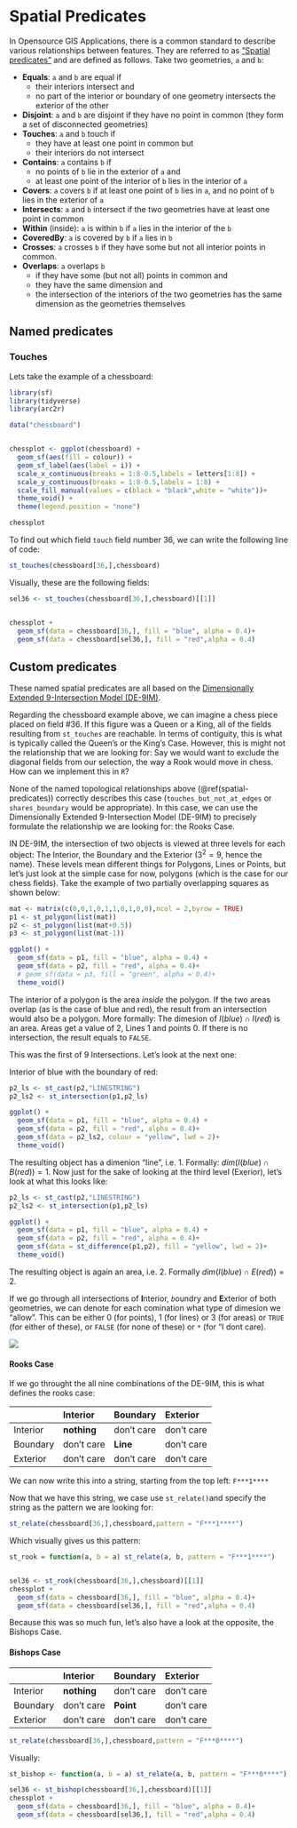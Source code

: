 # Spatial Predicates {#spatial-predicates}

In Opensource GIS Applications, there is a common standard to describe various relationships between features. They are referred to as ["Spatial predicates"](https://en.wikipedia.org/wiki/DE-9IM#Spatial_predicates) and are defined as follows. Take two geometries, `a` and `b`:

- **Equals**: `a` and `b` are equal if
  - their interiors intersect and
  - no part of the interior or boundary of one geometry intersects the exterior of the other
- **Disjoint**: `a` and `b` are disjoint if they have no point in common (they form a set of disconnected geometries)
- **Touches**: `a` and `b` touch if
  - they have at least one point in common but
  - their interiors do not intersect
- **Contains**: `a` contains `b` if
  - no points of `b` lie in the exterior of `a` and
  - at least one point of the interior of `b` lies in the interior of `a`
- **Covers**: `a` covers `b` if at least one point of `b` lies in `a`, and no point of `b` lies in the exterior of `a`
- **Intersects**: `a` and `b` intersect if the two geometries have at least one point in common
- **Within** (inside): `a` is within `b` if `a` lies in the interior of the `b`
- **CoveredBy**: `a` is covered by `b` if `a` lies in `b`
- **Crosses**: `a` crosses `b` if they have some but not all interior points in common.
- **Overlaps**: `a` overlaps `b`
  - if they have some (but not all) points in common and
  - they have the same dimension and
  - the intersection of the interiors of the two geometries has the same dimension as the geometries themselves



## Named predicates

### Touches

Lets take the example of a chessboard:

```r
library(sf)
library(tidyverse)
library(arc2r)

data("chessboard")


chessplot <- ggplot(chessboard) + 
  geom_sf(aes(fill = colour)) + 
  geom_sf_label(aes(label = i)) +
  scale_x_continuous(breaks = 1:8-0.5,labels = letters[1:8]) +
  scale_y_continuous(breaks = 1:8-0.5,labels = 1:8) +
  scale_fill_manual(values = c(black = "black",white = "white"))+ 
  theme_void() +
  theme(legend.position = "none") 

chessplot
```

To find out which field `touch` field number 36, we can write the following line of code:

```r
st_touches(chessboard[36,],chessboard)
```

Visually, these are the following fields:

```r
sel36 <- st_touches(chessboard[36,],chessboard)[[1]]


chessplot +
  geom_sf(data = chessboard[36,], fill = "blue", alpha = 0.4)+
  geom_sf(data = chessboard[sel36,], fill = "red",alpha = 0.4)
```

## Custom predicates

These named spatial predicates are all based on the [Dimensionally Extended 9-Intersection Model (DE-9IM)](https://en.wikipedia.org/wiki/DE-9IM#Spatial_predicates).

Regarding the chessboard example above, we can imagine a chess piece placed on field \#36. If this figure was a Queen or a King, all of the fields resulting from `st_touches` are reachable. In terms of contiguity, this is what is typically called the Queen's or the King's Case. However, this is might not the relationship that we are looking for: Say we would want to exclude the diagonal fields from our selection, the way a Rook would move in chess. How can we implement this in `R`?

None of the named topological relationships above (\@ref(spatial-predicates)) correctly describes this case (`touches_but_not_at_edges` or `shares_boundary` would be appropriate). In this case, we can use the Dimensionally Extended 9-Intersection Model (DE-9IM) to precisely formulate the relationship we are looking for: the Rooks Case.

IN DE-9IM, the intersection of two objects is viewed at three levels for each object: The Interior, the Boundary and the Exterior ($3^2= 9$, hence the name). These levels mean different things for Polygons, Lines or Points, but let's just look at the simple case for now, polygons (which is the case for our chess fields). Take the example of two partially overlapping squares as shown below:

```r
mat <- matrix(c(0,0,1,0,1,1,0,1,0,0),ncol = 2,byrow = TRUE)
p1 <- st_polygon(list(mat))
p2 <- st_polygon(list(mat+0.5))
p3 <- st_polygon(list(mat-1))

ggplot() +
  geom_sf(data = p1, fill = "blue", alpha = 0.4) + 
  geom_sf(data = p2, fill = "red", alpha = 0.4)+
  # geom_sf(data = p3, fill = "green", alpha = 0.4)+
  theme_void()
```

The interior of a polygon is the area *inside* the polygon. If the two areas overlap (as is the case of blue and red), the result from an intersection would also be a polygon. More formally: The dimesion of $I(blue) \cap I(red)$ is an area. Areas get a value of 2, Lines 1 and points 0. If there is no intersection, the result equals to `FALSE`.

This was the first of 9 Intersections. Let's look at the next one:

Interior of blue with the boundary of red:

```r
p2_ls <- st_cast(p2,"LINESTRING")
p2_ls2 <- st_intersection(p1,p2_ls)

ggplot() +
  geom_sf(data = p1, fill = "blue", alpha = 0.4) + 
  geom_sf(data = p2, fill = "red", alpha = 0.4)+
  geom_sf(data = p2_ls2, colour = "yellow", lwd = 2)+
  theme_void()
```

The resulting object has a dimenion "line", i.e. 1. Formally: $dim(I(blue) \cap B(red)) = 1$. Now just for the sake of looking at the third level (Exerior), let's look at what this looks like:

```r
p2_ls <- st_cast(p2,"LINESTRING")
p2_ls2 <- st_intersection(p1,p2_ls)

ggplot() +
  geom_sf(data = p1, fill = "blue", alpha = 0.4) + 
  geom_sf(data = p2, fill = "red", alpha = 0.4)+
  geom_sf(data = st_difference(p1,p2), fill = "yellow", lwd = 2)+
  theme_void()
```

The resulting object is again an area, i.e. 2. Formally $dim(I(blue) \cap E(red)) = 2$.

If we go through all intersections of **I**nterior, *`b`*oundry and **E**xterior of both geometries, we can denote for each comination what type of dimesion we "allow". This can be either 0 (for points), 1 (for lines) or 3 (for areas) or `TRUE` (for either of these), or `FALSE` (for none of these) or `*` (for "I dont care).

![](https://postgis.net/workshops/postgis-intro/_images/de9im3.jpg)

#### Rooks Case

If we go throught the all nine combinations of the DE-9IM, this is what defines the rooks case:

|          | Interior    | Boundary   | Exterior   |
|:---------|:------------|:-----------|:-----------|
| Interior | **nothing** | don't care | don't care |
| Boundary | don't care  | **Line**   | don't care |
| Exterior | don't care  | don't care | don't care |

We can now write this into a string, starting from the top left: `F***1****`

Now that we have this string, we case use `st_relate()`and specify the string as the pattern we are looking for:

```r
st_relate(chessboard[36,],chessboard,pattern = "F***1****")
```

Which visually gives us this pattern:

```r
st_rook = function(a, b = a) st_relate(a, b, pattern = "F***1****")


sel36 <- st_rook(chessboard[36,],chessboard)[[1]]
chessplot +
  geom_sf(data = chessboard[36,], fill = "blue", alpha = 0.4)+
  geom_sf(data = chessboard[sel36,], fill = "red",alpha = 0.4)

```

Because this was so much fun, let's also have a look at the opposite, the Bishops Case.

#### Bishops Case

|          | Interior    | Boundary   | Exterior   |
|:---------|:------------|:-----------|:-----------|
| Interior | **nothing** | don't care | don't care |
| Boundary | don't care  | **Point**  | don't care |
| Exterior | don't care  | don't care | don't care |

```r
st_relate(chessboard[36,],chessboard,pattern = "F***0****")
```

Visually:

```r

st_bishop <- function(a, b = a) st_relate(a, b, pattern = "F***0****")

sel36 <- st_bishop(chessboard[36,],chessboard)[[1]]
chessplot +
  geom_sf(data = chessboard[36,], fill = "blue", alpha = 0.4)+
  geom_sf(data = chessboard[sel36,], fill = "red",alpha = 0.4)

```
